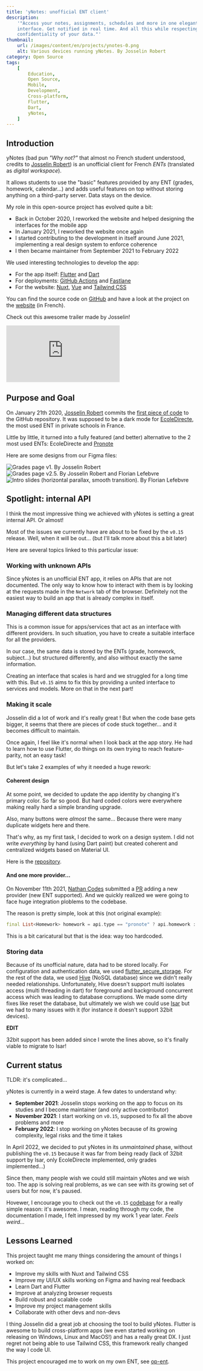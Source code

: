 ```yaml
---
title: 'yNotes: unofficial ENT client'
description:
    '"Access your notes, assignments, schedules and more in one elegant
    interface. Get notified in real time. And all this while respecting the
    confidentiality of your data."'
thumbnail:
    url: /images/content/en/projects/ynotes-0.png
    alt: Various devices running yNotes. By Josselin Robert
category: Open Source
tags:
    [
        Education,
        Open Source,
        Mobile,
        Development,
        Cross-platform,
        Flutter,
        Dart,
        yNotes,
    ]
---
```


## Introduction

yNotes (bad pun _"Why not?"_ that almost no French student understood, credits
to [Josselin Robert](https://jsonlines.fr/)) is an unofficial client for French
_ENTs_ (translated as _digital workspace_).

It allows students to use the "basic" features provided by any ENT (grades,
homework, calendar...) and adds useful features on top without storing anything
on a third-party server. Data stays on the device.

My role in this open-source project has evolved quite a bit:

-   Back in October 2020, I reworked the website and helped designing the
    interfaces for the mobile app
-   In January 2021, I reworked the website once again
-   I started contributing to the development in itself around June 2021,
    implementing a real design system to enforce coherence
-   I then became maintainer from September 2021 to February 2022

We used interesting technologies to develop the app:

-   For the app itself: [Flutter](https://flutter.dev) and
    [Dart](https://dart.dev)
-   For deployments: [GitHub Actions](https://github.com/features/actions) and
    [Fastlane](https://fastlane.tools/)
-   For the website: [Nuxt](https://nuxtjs.org/), [Vue](https://vuejs.org/) and
    [Tailwind CSS](https://tailwindcss.com/)

You can find the source code on [GitHub](https://github.com/EduWireApps/ynotes)
and have a look at the project on the [website](https://ynotes.fr) (in French).

Check out this awesome trailer made by Josselin!

<div class="aspect-w-16 aspect-h-9">

<iframe
    src="https://www.youtube-nocookie.com/embed/vqKXYIPjY8Q"
    frameborder="0"
    allow="accelerometer; autoplay; clipboard-write; encrypted-media; gyroscope; picture-in-picture"
    allowfullscreen
    class="w-full"
></iframe>

</div>

## Purpose and Goal

On January 21th 2020, [Josselin Robert](https://github.com/JsonLinesCode)
commits the
[first piece of code](https://github.com/EduWireApps/ynotes/commit/ca44fea8ee2b121f7221f6c26e78aab52f1567bb)
to the GitHub repository. It was supposed to be a dark mode for
[EcoleDirecte](https://ecoledirecte.com), the most used ENT in private schools
in France.

Little by little, it turned into a fully featured (and better) alternative to
the 2 most used ENTs: EcoleDirecte and
[Pronote](https://www.index-education.com/fr/logiciel-gestion-vie-scolaire.php)

Here are some designs from our Figma files:

![Grades page v1. By Josselin Robert](/images/content/en/projects/ynotes-1.png)
![Grades page v2.5. By Josselin Robert and Florian Lefebvre](/images/content/en/projects/ynotes-2.png)
![Intro slides (horizontal parallax, smooth transition). By Florian Lefebvre](/images/content/en/projects/ynotes-3.png)

## Spotlight: internal API

I think the most impressive thing we achieved with yNotes is setting a great
internal API. Or almost!

Most of the issues we currently have are about to be fixed by the `v0.15`
release. Well, when it will be out... (but I'll talk more about this a bit
later)

Here are several topics linked to this particular issue:

### Working with unknown APIs

Since yNotes is an unofficial ENT app, it relies on APIs that are not
documented. The only way to know how to interact with them is by looking at the
requests made in the `Network` tab of the browser. Definitely not the easiest
way to build an app that is already complex in itself.

### Managing different data structures

This is a common issue for apps/services that act as an interface with different
providers. In such situation, you have to create a suitable interface for all
the providers.

In our case, the same data is stored by the ENTs (grade, homework, subject...)
but structured differently, and also without exactly the same information.

Creating an interface that scales is hard and we struggled for a long time with
this. But `v0.15` aims to fix this by providing a united interface to services
and models. More on that in the next part!

### Making it scale

Josselin did a lot of work and it's really great ! But when the code base gets
bigger, it seems that there are pieces of code stuck together... and it becomes
difficult to maintain.

Once again, I feel like it's normal when I look back at the app story. He had to
learn how to use Flutter, do things on its own trying to reach feature-parity,
not an easy task!

But let's take 2 examples of why it needed a huge rework:

#### Coherent design

At some point, we decided to update the app identity by changing it's primary
color. So far so good. But hard coded colors were everywhere making really hard
a simple branding upgrade.

Also, many buttons were _almost_ the same... Because there were many duplicate
widgets here and there.

That's why, as my first task, I decided to work on a design system. I did not
write _everything_ by hand (using Dart paint) but created coherent and
centralized widgets based on Material UI.

Here is the [repository](https://github.com/EduWireApps/ynotes-packages).

#### And one more provider...

On November 11th 2021, [Nathan Codes](https://github.com/ItsNathand) submitted a
[PR](https://github.com/EduWireApps/ynotes/pull/115) adding a new provider (new
ENT supported). And we quickly realized we were going to face huge integration
ploblems to the codebase.

The reason is pretty simple, look at this (not original example):

```dart
final List<Homework> homework = api.type == "pronote" ? api.homework : []
```

This is a bit caricatural but that is the idea: way too hardcoded.

### Storing data

Because of its unofficial nature, data had to be stored locally. For
configuration and authentication data, we used
[flutter_secure_storage](https://pub.dev/packages/flutter_secure_storage). For
the rest of the data, we used [Hive](https://pub.dev/packages/hive) (NoSQL
database) since we didn't really needed relationships. Unfortunately, Hive
doesn't support multi isolates access (multi threading in dart) for foreground
and background concurrent access which was leading to database corruptions. We
made some dirty fixes like reset the database, but ultimately we wish we could
use [Isar](https://pub.dev/packages/isar) but we had to many issues with it (for
instance it doesn't support 32bit devices).

<Alert>

**EDIT**

32bit support has been added since I wrote the lines above, so it's finally
viable to migrate to Isar!

</Alert>

## Current status

TLDR: it's complicated...

yNotes is currently in a weird stage. A few dates to understand why:

-   **September 2021**: Josselin stops working on the app to focus on its
    studies and I become maintainer (and only active contributor)
-   **November 2021**: I start working on `v0.15`, supposed to fix all the above
    problems and more
-   **February 2022**: I stop working on yNotes because of its growing
    complexity, legal risks and the time it takes

In April 2022, we decided to put yNotes in its _unmaintained_ phase, without
publishing the `v0.15` because it was far from being ready (lack of 32bit
support by Isar, only EcoleDirecte implemented, only grades implemented...)

Since then, many people wish we could still maintain yNotes and we wish too. The
app is solving real problems, as we can see with its growing set of users but
for now, it's paused.

Hovewer, I encourage you to check out the `v0.15`
[codebase](https://github.com/EduWireApps/ynotes/tree/release/v0.15.0) for a
really simple reason: it's awesome. I mean, reading through my code, the
documentation I made, I felt impressed by my work 1 year later. _Feels weird..._

## Lessons Learned

This project taught me many things considering the amount of things I worked on:

-   Improve my skills with Nuxt and Tailwind CSS
-   Improve my UI/UX skills working on Figma and having real feedback
-   Learn Dart and Flutter
-   Improve at analyzing browser requests
-   Build robust and scalable code
-   Improve my project management skills
-   Collaborate with other devs and non-devs

I thing Josselin did a great job at choosing the tool to build yNotes. Flutter
is awesome to build cross-platform apps (we even started working on releasing on
Windows, Linux and MacOS!) and has a really great DX. I just regret not being
able to use Tailwind CSS, this framework really changed the way I code UI.

This project encouraged me to work on my own ENT, see
[op-ent](/projects/op-ent).
